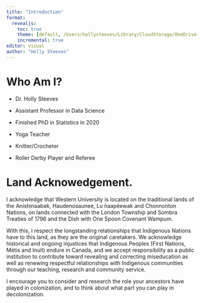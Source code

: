 ```yaml
---
title: "Introduction"
format: 
  revealjs: 
    toc: true
    theme: [default, /Users/hollysteeves/Library/CloudStorage/OneDrive-TheUniversityofWesternOntario/Western.scss]
    incremental: true
editor: visual
author: "Holly Steeves"
---
```


# Who Am I?

-   Dr. Holly Steeves

-   Assistant Professor in Data Science

-   Finished PhD in Statistics in 2020

-   Yoga Teacher

-   Knitter/Crocheter

-   Roller Derby Player and Referee

# Land Acknowedgement. {.smaller}

I acknowledge that Western University is located on the traditional lands of the Anishinaabek, Haudenosaunee, Lu ̄naapéewak and Chonnonton Nations, on lands connected with the London Township and Sombra Treaties of 1796 and the Dish with One Spoon Covenant Wampum.

With this, I respect the longstanding relationships that Indigenous Nations have to this land, as they are the original caretakers. We acknowledge historical and ongoing injustices that Indigenous Peoples (First Nations, Métis and Inuit) endure in Canada, and we accept responsibility as a public institution to contribute toward revealing and correcting miseducation as well as renewing respectful relationships with Indigenous communities through our teaching, research and community service.

I encourage you to consider and research the role your ancestors have played in colonization, and to think about what part you can play in decolonization.
